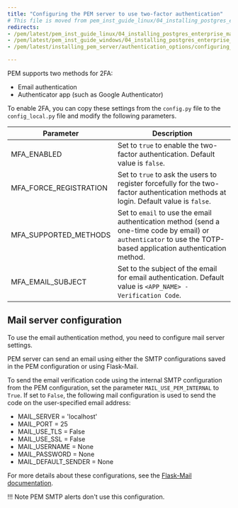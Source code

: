 ```yaml
---
title: "Configuring the PEM server to use two-factor authentication"
# This file is moved from pem_inst_guide_linux/04_installing_postgres_enterprise_manager
redirects:
- /pem/latest/pem_inst_guide_linux/04_installing_postgres_enterprise_manager/07_1_configuring_2fa_authentication/
- /pem/latest/pem_inst_guide_windows/04_installing_postgres_enterprise_manager/01.1_configuring_2fa_authentication/
- /pem/latest/installing_pem_server/authentication_options/configuring_2fa_authentication/

---
```


PEM supports two methods for 2FA:

-   Email authentication
-   Authenticator app (such as Google Authenticator)

To enable 2FA, you can copy these settings from the `config.py` file to the `config_local.py` file and modify the following parameters.

| Parameter              | Description                                                                                                                                                       |
| ---------------------- | ----------------------------------------------------------------------------------------------------------------------------------------------------------------- |
| MFA_ENABLED            | Set to `true` to enable the two-factor authentication. Default value is `false`.                                                                                 |
| MFA_FORCE_REGISTRATION | Set to `true` to ask the users to register forcefully for the two-factor authentication methods at login. Default value is `false`.                              |
| MFA_SUPPORTED_METHODS  | Set to `email` to use the email authentication method (send a one-time code by email) or `authenticator` to use the TOTP-based application authentication method. |
| MFA_EMAIL_SUBJECT      | Set to the subject of the email for email authentication. Default value is `<APP_NAME> - Verification Code`.                                                 |

## Mail server configuration

To use the email authentication method, you need to configure mail server settings.

PEM server can send an email using either the SMTP configurations saved in the PEM configuration or using Flask-Mail.

To send the email verification code using the internal SMTP configuration from the PEM configuration, set the parameter `MAIL_USE_PEM_INTERNAL` to `True`. If set to `False`, the following mail configuration is used to send the code on the user-specified email address:

-   MAIL_SERVER = 'localhost'
-   MAIL_PORT = 25
-   MAIL_USE_TLS = False
-   MAIL_USE_SSL = False
-   MAIL_USERNAME = None
-   MAIL_PASSWORD = None
-   MAIL_DEFAULT_SENDER = None

For more details about these configurations, see the [Flask-Mail documentation](https://pythonhosted.org/Flask-Mail/).

!!! Note
    PEM SMTP alerts don't use this configuration.